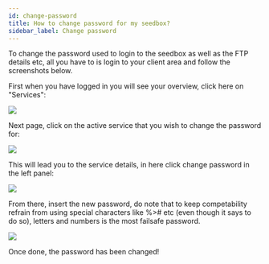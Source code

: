 ```yaml
---
id: change-password
title: How to change password for my seedbox?
sidebar_label: Change password
---
```

To change the password used to login to the seedbox as well as the FTP details etc, all you have to is login to your client area and follow the screenshots below.

First when you have logged in you will see your overview, click here on "Services":

![](http://i.imgur.com/03UbLGG.png)

Next page, click on the active service that you wish to change the password for:

![](http://i.imgur.com/wpg972a.png)

This will lead you to the service details, in here click change password in the left panel:

![](http://i.imgur.com/0wxIwtz.png)

From there, insert the new password, do note that to keep competability refrain from using special characters like %># etc (even though it says to do so), letters and numbers is the most failsafe password.

![](http://i.imgur.com/nX7meCZ.png)

Once done, the password has been changed!